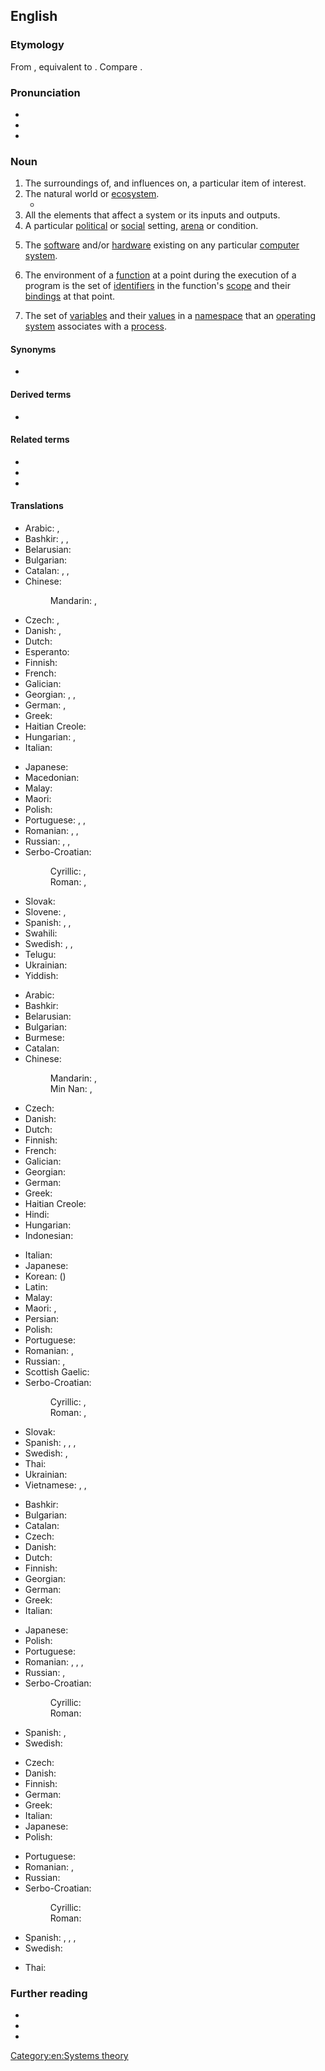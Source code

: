 ==English==
{{wikipedia|dab=environment}}

===Etymology===
From {{bor|en|frm|environnement}}, equivalent to {{suffix|en|environ|ment}}. Compare {{cog|fr|environnement}}.

===Pronunciation===
* {{IPA|/ɪnˈvaɪɹə(n)mənt/|/ɪnˈvaɪɚ(n)mənt/|/-mɪnt/|/ənˈ-/|lang=en}}
* {{audio|En-uk-environment.ogg|Audio (UK)|lang=en}}
* {{audio|En-us-environment.ogg|Audio (US)|lang=en}}

===Noun===
{{en-noun}}

# The surroundings of, and influences on, a particular item of interest.
# The natural world or [[ecosystem]].
#* {{quote-journal|lang=en|date=2013-06-07|author=David Simpson
|volume=188|issue=26|page=36|magazine={{w|The Guardian Weekly}}
|title=[http://www.guardian.co.uk/books/2013/may/18/falling-upwards-richard-holmes-review Fantasy of navigation]
|passage=It is tempting to speculate about the incentives or compulsions that might explain why anyone would take to the skies in [the] basket [of a balloon]:&nbsp;[&hellip;]; &nbsp;[&hellip;]; or perhaps to muse on the irrelevance of the borders that separate nation states and keep people from understanding their shared '''environment'''.}}
# All the elements that affect a system or its inputs and outputs.
# A particular [[political]] or [[social]] setting, [[arena]] or condition.
# {{lb|en|computing}} The [[software]] and/or [[hardware]] existing on any particular [[computer]] [[system]].
#: {{ux|en|That [[program]] uses the Microsoft Windows '''environment'''.}}
# {{lb|en|programming}} The environment of a [[function]] at a point during the execution of a program is the set of [[identifiers]] in the function's [[scope]] and their [[bindings]] at that point.
# {{lb|en|computing}} The set of [[variable]]s and their [[value]]s in a [[namespace]] that an [[operating system]] associates with a [[process]].

====Synonyms====
* {{l|en|umbworld}}

====Derived terms====
* {{l|en|working environment}}

====Related terms====
* {{l|en|environ}}
* {{l|en|environmentalist}}
* {{l|en|environmentalism}}

====Translations====
{{trans-top|area around something}}
* Arabic: {{t+|ar|بِيئَة|f}}, {{t+|ar|مُحِيط|m}}
* Bashkir: {{t|ba|тирә-яҡ}}, {{t|ba|әйләнә-тирә}}, {{t|ba|ара}}
* Belarusian: {{t|be|асяро́ддзе|n|sc=Cyrl}}
* Bulgarian: {{t|bg|окръжение|n|tr=okrăženie|sc=Cyrl}}
* Catalan: {{t+|ca|medi|m}}, {{t+|ca|ambient|m}}, {{t+|ca|entorn|m}}
* Chinese:
*: Mandarin: {{t+|cmn|環境|sc=Hani}}, {{t+|cmn|环境|tr=huánjìng|sc=Hani}}
* Czech: {{t+|cs|prostředí|n}}, {{t+|cs|okolí|n}}
* Danish: {{t|da|miljø|n}}, {{t|da|omgivelser|c-p}}
* Dutch: {{t+|nl|omgeving|c}}
* Esperanto: {{t|eo|ĉirkaŭaĵo}}
* Finnish: {{t+|fi|ympäristö}}
* French: {{t+|fr|environnement|m}}
* Galician: {{t+|gl|ambiente|m}}
* Georgian: {{t|ka|გარემო}}, {{t|ka|გარემოცვა}}, {{t|ka|გარესამყარო}}
* German: {{t+|de|Umgebung|f}}, {{t+|de|Umwelt|f}}
* Greek: {{t+|el|περιβάλλον|n}}
* Haitian Creole: {{t|ht|anviwònman}}
* Hungarian: {{t+|hu|környezet}}, {{t+|hu|környék}}
* Italian: {{t+|it|ambiente|m}}
{{trans-mid}}
* Japanese: {{t+|ja|環境|tr=かんきょう, kankyō}}
* Macedonian: {{t|mk|средина|f|sc=Cyrl}}
* Malay: {{t|ms|persekitaran}}
* Maori: {{t|mi|taiao}}
* Polish: {{t+|pl|środowisko|n}}
* Portuguese: {{t+|pt|meio|m}}, {{t+|pt|ambiente|m}}, {{t+|pt|arredores|p}}
* Romanian: {{t+|ro|mediu|n}}, {{t+|ro|ambient|n}}, {{t|ro|mediu ambiant|n}}
* Russian: {{t+|ru|среда́|f}}, {{t|ru|окружа́ющая среда́|f}}, {{t+|ru|окруже́ние|n}}
* Serbo-Croatian:
*: Cyrillic: {{t|sh|околина|f|sc=Cyrl}}, {{t|sh|окружење|n|sc=Cyrl}}
*: Roman: {{t+|sh|okolina|f}}, {{t+|sh|okruženje|n}}
* Slovak: {{t|sk|prostredie|n}}
* Slovene: {{t+|sl|okolje|n}}, {{t|sl|okolica|f}}
* Spanish: {{t+|es|ambiente}}, {{t+|es|medio}}, {{t+|es|entorno}}
* Swahili: {{t+|sw|mazingira|cm|cma}}
* Swedish: {{t+|sv|miljö}}, {{t+|sv|natur}}, {{t+|sv|omgivning|c}}
* Telugu: {{t+|te|పర్యావరణం|tr=paryaavaraNam|sc=Telu}}
* Ukrainian: {{t+|uk|середо́вище|n|sc=Cyrl}}
* Yiddish: {{t|yi|סבֿיבֿה|f|tr=svive|sc=Hebr}}
{{trans-bottom}}

{{trans-top|natural world or ecosystem}}
* Arabic: {{t+|ar|بِيئَة|f}}
* Bashkir: {{t|ba|тирә-яҡ мөхит}}
* Belarusian: {{t|be|навако́льнае асяро́ддзе|n|sc=Cyrl}}
* Bulgarian: {{t|bg|околна среда|f|tr=okolina sreda|sc=Cyrl}}
* Burmese: {{t+|my|ပတ်ဝန်းကျင်|sc=Mymr}}
* Catalan: {{t+|ca|medi ambient|m}}
* Chinese:
*: Mandarin: {{t+|cmn|環境|sc=Hani}}, {{t+|cmn|环境|tr=huánjìng|sc=Hani}}
*: Min Nan: {{t+|nan|環境|sc=Hani}}, {{t|nan|环境|tr=khôan-kéng|sc=Hani}}
* Czech: {{t+|cs|životní prostředí|n}}
* Danish: {{t|da|miljø|n}}
* Dutch: {{t+|nl|milieu|n}}
* Finnish: {{t+|fi|ympäristö}}
* French: {{t+|fr|environnement|m}}
* Galician: {{t+|gl|medio ambiente|m}}
* Georgian: {{t|ka|გარემო}}
* German: {{t+|de|Umwelt|f}}
* Greek: {{t+|el|περιβάλλον|n}}
* Haitian Creole: {{t|ht|anviwònman}}
* Hindi: {{t|hi|पर्यावरण|m|tr=paryāvaraṇ|sc=Deva}}
* Hungarian: {{t+|hu|környezet}}
* Indonesian: {{t+|id|lingkungan}}
{{trans-mid}}
* Italian: {{t+|it|ambiente|m}}
* Japanese: {{t+|ja|環境|tr=かんきょう, kankyō}}
* Korean: {{t+|ko|환경}} ({{t+|ko|環境}})
* Latin: {{t|la|circumiectum|n}}
* Malay: {{t|ms|alam sekitar}}
* Maori: {{t|mi|aotūroa}}, {{t|mi|taiao}}
* Persian: {{t+|fa|پیرامون|tr=piramun|sc=fa-Arab}}
* Polish: {{t+|pl|ekosystem|m}}
* Portuguese: {{t+|pt|meio ambiente|m}}
* Romanian: {{t+|ro|ecosistem|n}}, {{t|ro|mediu ambiant|n}}
* Russian: {{t|ru|окружа́ющая среда́|f}}, {{t+|ru|экосисте́ма|f|sc=Cyrl}}
* Scottish Gaelic: {{t|gd|àrainneachd|f}}
* Serbo-Croatian:
*: Cyrillic: {{t|sh|околина|f|sc=Cyrl}}, {{t|sh|екосустав|m|sc=Cyrl}}
*: Roman: {{t+|sh|okolina|f}}, {{t+|sh|ekosustav|m}}
* Slovak: {{t|sk|životné prostredie|n}}
* Spanish: {{t+|es|medioambiente}}, {{t+|es|medio ambiente}}, {{t+|es|naturaleza}}, {{t+|es|ecosistema}}
* Swedish: {{t+|sv|miljö|c}}, {{t+|sv|ekosystem|n}}
* Thai: {{t|th|สิ่งแวดล้อม}}
* Ukrainian: {{t+|uk|навко́лишнє середо́вище|n|sc=Cyrl}}
* Vietnamese: {{t+|vi|môi trường}}, {{t|vi|môi sinh}}, {{t|vi|môi trường sống}}
{{trans-bottom}}

{{trans-top|political or social setting, arena or condition}}
* Bashkir: {{t|ba|мөхит}}
* Bulgarian: {{t+|bg|обстановка|f|tr=obstanovka|sc=Cyrl}}
* Catalan: {{t+|ca|ambient|m}}
* Czech: {{t+|cs|prostředí|n}}
* Danish: {{t|da|miljø|n}}
* Dutch: {{t+|nl|milieu}}
* Finnish: {{t+|fi|ympäristö}}
* Georgian: {{t|ka|გარემო}}
* German: {{t+|de|Umfeld}}
* Greek: {{t+|el|περιβάλλον|n}}
* Italian: {{t+|it|ambiente|m}}
{{trans-mid}}
* Japanese: {{t+|ja|環境|tr=かんきょう, kankyō}}
* Polish: {{t+|pl|środowisko|n}}
* Portuguese: {{t+|pt|ambiente|m}}
* Romanian: {{t+|ro|ambient}}, {{t+|ro|mediu|n}}, {{t+|ro|climat|n}}, {{t+|ro|ambianță|f}}
* Russian: {{t+|ru|среда́|f}}, {{t+|ru|окруже́ние|n}}
* Serbo-Croatian:
*: Cyrillic: {{t|sh|окружење|n|sc=Cyrl}}
*: Roman: {{t+|sh|okruženje|n}}
* Spanish: {{t+|es|ambiente}}, {{t+|es|clima}}
* Swedish: {{t+|sv|miljö}}
{{trans-bottom}}

{{trans-top|software or hardware on a computer}}
* Czech: {{t+|cs|prostředí|n}}
* Danish: {{t|da|miljø|n}}
* Finnish: {{t+|fi|ympäristö}}
* German: {{t+|de|Umgebung|f}}
* Greek: {{t+|el|περιβάλλον|n}}
* Italian: {{t+|it|ambiente|m}}
* Japanese: {{t+|ja|環境|tr=かんきょう, kankyō}}
* Polish: {{t+|pl|środowisko|n}}
{{trans-mid}}
* Portuguese: {{t+|pt|ambiente|m}}
* Romanian: {{t+|ro|mediu|n}}, {{t|ro|sistem de operare|n}}
* Russian: {{t+|ru|конфигура́ция|f}}
* Serbo-Croatian:
*: Cyrillic: {{t|sh|околина|f|sc=Cyrl}}
*: Roman: {{t+|sh|okolina|f}}
* Spanish: {{t+|es|sistema operativo}}, {{t+|es|programa}}, {{t+|es|medio}}, {{t+|es|entorno|m}}
* Swedish: {{t+|sv|miljö}}
{{trans-bottom}}

{{checktrans-top}}
* Thai: {{t|th|สิ่งแวดล้อม|tr=sìng-wâed-lórm}}
{{trans-mid}}
{{trans-bottom}}

===Further reading===
* {{R:Webster 1913}}
* {{R:Century 1911}}
* {{R:OneLook}}

[[Category:en:Systems theory]]